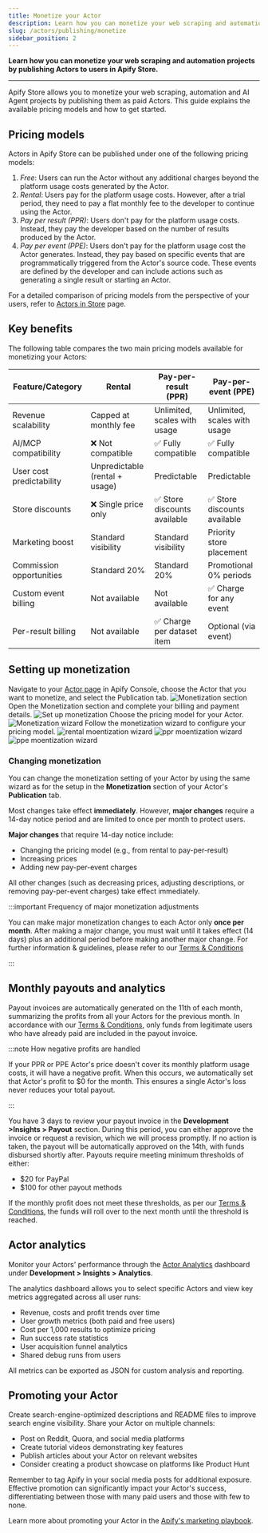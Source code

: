```yaml
---
title: Monetize your Actor
description: Learn how you can monetize your web scraping and automation projects by publishing Actors to users in Apify Store.
slug: /actors/publishing/monetize
sidebar_position: 2
---
```


**Learn how you can monetize your web scraping and automation projects by publishing Actors to users in Apify Store.**

---


Apify Store allows you to monetize your web scraping, automation and AI Agent projects by publishing them as paid Actors. This guide explains the available pricing models and how to get started.

## Pricing models

Actors in Apify Store can be published under one of the following pricing models:

1. _Free_: Users can run the Actor without any additional charges beyond the platform usage costs generated by the Actor.
1. _Rental_: Users pay for the platform usage costs. However, after a trial period, they need to pay a flat monthly fee to the developer to continue using the Actor.
1. _Pay per result (PPR)_: Users don't pay for the platform usage costs. Instead, they pay the developer based on the number of results produced by the Actor.
1. _Pay per event (PPE)_: Users don't pay for the platform usage cost the Actor generates. Instead, they pay based on specific events that are programmatically triggered from the Actor's source code. These events are defined by the developer and can include actions such as generating a single result or starting an Actor.

For a detailed comparison of pricing models from the perspective of your users, refer to [Actors in Store](/platform/actors/running/actors-in-store) page.

## Key benefits

The following table compares the two main pricing models available for monetizing your Actors:

| Feature/Category         | Rental                | Pay-per-result (PPR)         | Pay-per-event (PPE)           |
|-------------------------|-------------------------------|-------------------------------|-------------------------------|
| Revenue scalability     | Capped at monthly fee         | Unlimited, scales with usage  | Unlimited, scales with usage  |
| AI/MCP compatibility    | ❌ Not compatible             | ✅ Fully compatible           | ✅ Fully compatible           |
| User cost predictability| Unpredictable (rental + usage)    | Predictable    | Predictable    |
| Store discounts         | ❌ Single price only          | ✅ Store discounts available  | ✅ Store discounts available  |
| Marketing boost         | Standard visibility           | Standard visibility           | Priority store placement      |
| Commission opportunities| Standard 20%                  | Standard 20%                  | Promotional 0% periods        |
| Custom event billing    | Not available                 | Not available                 | ✅ Charge for any event       |
| Per-result billing      | Not available                 | ✅ Charge per dataset item    | Optional (via event)          |

## Setting up monetization

Navigate to your [Actor page](https://console.apify.com/actors?tab=my) in Apify Console, choose the Actor that you want to monetize, and select the Publication tab.
![Monetization section](../images/monetization-section.png)
Open the Monetization section and complete your billing and payment details.
![Set up monetization](../images/monetize_actor_set_up_monetization.png)
Choose the pricing model for your Actor.
![Monetization wizard](../images/monetization_wizard.png)
Follow the monetization wizard to configure your pricing model.
<Tabs>
<TabItem value="Rental" label="Rental">
![rental moentization wizard](../images/rental-wizard.png)
</TabItem>
<TabItem value="Pay-per-result" label="Pay-per-result">
![ppr moentization wizard](../images/ppr-wizard.png)
</TabItem>
<TabItem value="Pay-per-event" label="Pay-per-event">
![ppe moentization wizard](../images/ppe-wizard.png)
</TabItem>
</Tabs>

### Changing monetization

You can change the monetization setting of your Actor by using the same wizard as for the setup in the **Monetization** section of your Actor's **Publication** tab.

Most changes take effect **immediately**. However, **major changes** require a 14-day notice period and are limited to once per month to protect users.

**Major changes** that require 14-day notice include:

- Changing the pricing model (e.g., from rental to pay-per-result)
- Increasing prices
- Adding new pay-per-event charges

All other changes (such as decreasing prices, adjusting descriptions, or removing pay-per-event charges) take effect immediately.

:::important Frequency of major monetization adjustments

You can make major monetization changes to each Actor only **once per month**. After making a major change, you must wait until it takes effect (14 days) plus an additional period before making another major change. For further information & guidelines, please refer to our [Terms & Conditions](https://apify.com/store-terms-and-conditions)

:::

## Monthly payouts and analytics

Payout invoices are automatically generated on the 11th of each month, summarizing the profits from all your Actors for the previous month.
In accordance with our [Terms & Conditions](https://apify.com/store-terms-and-conditions), only funds from legitimate users who have already paid are included in the payout invoice.

:::note How negative profits are handled

If your PPR or PPE Actor's price doesn't cover its monthly platform usage costs, it will have a negative profit. When this occurs, we automatically set that Actor's profit to $0 for the month. This ensures a single Actor's loss never reduces your total payout.

:::

You have 3 days to review your payout invoice in the **Development >Insights > Payout** section. During this period, you can either approve the invoice or request a revision, which we will process promptly.
If no action is taken, the payout will be automatically approved on the 14th, with funds disbursed shortly after. Payouts require meeting minimum thresholds of either:

- $20 for PayPal
- $100 for other payout methods

If the monthly profit does not meet these thresholds, as per our [Terms & Conditions](https://apify.com/store-terms-and-conditions), the funds will roll over to the next month until the threshold is reached.

## Actor analytics

Monitor your Actors' performance through the [Actor Analytics](https://console.apify.com/actors/insights/analytics) dashboard under **Development > Insights > Analytics**.

The analytics dashboard allows you to select specific Actors and view key metrics aggregated across all user runs:

- Revenue, costs and profit trends over time
- User growth metrics (both paid and free users)
- Cost per 1,000 results to optimize pricing
- Run success rate statistics
- User acquisition funnel analytics
- Shared debug runs from users

All metrics can be exported as JSON for custom analysis and reporting.

## Promoting your Actor

Create search-engine-optimized descriptions and README files to improve search engine visibility. Share your Actor on multiple channels:

- Post on Reddit, Quora, and social media platforms
- Create tutorial videos demonstrating key features
- Publish articles about your Actor on relevant websites
- Consider creating a product showcase on platforms like Product Hunt

Remember to tag Apify in your social media posts for additional exposure. Effective promotion can significantly impact your Actor's success, differentiating between those with many paid users and those with few to none.

Learn more about promoting your Actor in the [Apify's marketing playbook](/academy/actor-marketing-playbook).

